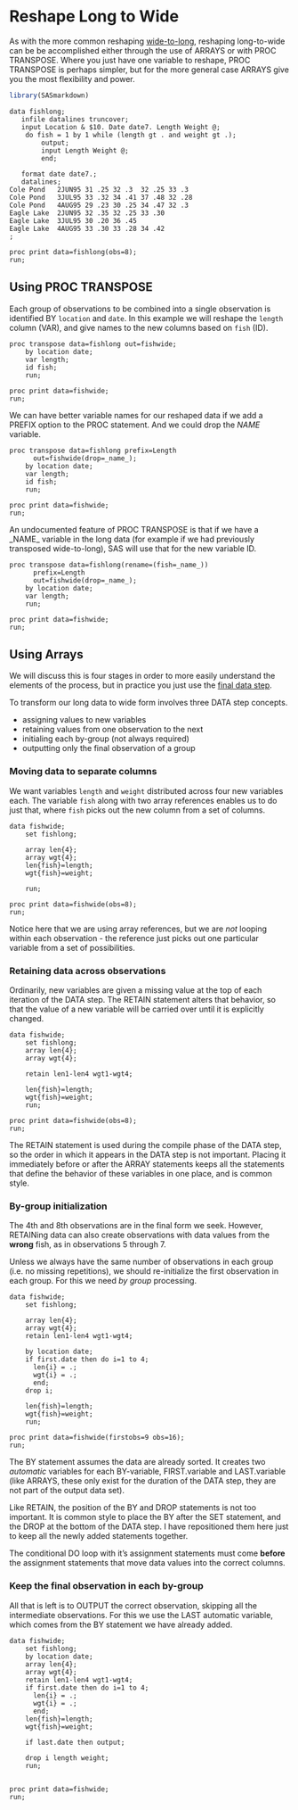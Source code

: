 # Reshape Long to Wide

As with the more common reshaping [wide-to-long](4-5_SAS_Reshape_Long.html), reshaping
long-to-wide can be be accomplished either through the use
of ARRAYS or with PROC TRANSPOSE.  Where you just have one
variable to reshape, PROC TRANSPOSE is perhaps simpler, but
for the more general case ARRAYS give you the most flexibility
and power.

```r
library(SASmarkdown)
```

```sas
data fishlong;
   infile datalines truncover;
   input Location & $10. Date date7. Length Weight @;
	do fish = 1 by 1 while (length gt . and weight gt .);
   		output;
		input Length Weight @;
		end;
	
   format date date7.;
   datalines;
Cole Pond   2JUN95 31 .25 32 .3  32 .25 33 .3
Cole Pond   3JUL95 33 .32 34 .41 37 .48 32 .28
Cole Pond   4AUG95 29 .23 30 .25 34 .47 32 .3
Eagle Lake  2JUN95 32 .35 32 .25 33 .30
Eagle Lake  3JUL95 30 .20 36 .45
Eagle Lake  4AUG95 33 .30 33 .28 34 .42
;
```

```sas
proc print data=fishlong(obs=8);
run;
```

## Using PROC TRANSPOSE

Each group of observations to be combined into a single
observation is identified BY `location` and `date`.  In this
example we will reshape the `length` column (VAR), and give names
to the new columns based on `fish` (ID).

```sas
proc transpose data=fishlong out=fishwide;
	by location date;
	var length;
    id fish;
	run;

proc print data=fishwide;
run;
```

We can have better variable names for our reshaped data
if we add a PREFIX option to the PROC statement.  And we could
drop the _NAME_ variable.

```sas
proc transpose data=fishlong prefix=Length
      out=fishwide(drop=_name_);
	by location date;
	var length;
    id fish;
	run;

proc print data=fishwide;
run;
```

An undocumented feature of PROC TRANSPOSE is that if we have
a \_NAME\_ variable in the long data (for example if we had previously
transposed wide-to-long), SAS will use that for the new variable
ID.

```sas
proc transpose data=fishlong(rename=(fish=_name_))
      prefix=Length
      out=fishwide(drop=_name_);
	by location date;
	var length;
	run;

proc print data=fishwide;
run;
```


## Using Arrays

:::{.callout-note}
We will discuss this is four stages in order to more easily
understand the elements of the process, but in practice you just
use the [final data step](#keep-the-final-observation-in-each-by-group).
:::

To transform our long data to wide form involves three DATA step
concepts.

- assigning values to new variables
- retaining values from one observation to the next
- initialing each by-group (not always required)
- outputting only the final observation of a group

### Moving data to separate columns

We want variables `length` and `weight` distributed across four
new variables each.  The variable `fish` along with two array
references enables us to do just that, where `fish` picks out
the new column from a set of columns.

```sas
data fishwide;
	set fishlong;

	array len{4};
	array wgt{4};
	len{fish}=length;
	wgt{fish}=weight;

	run;

proc print data=fishwide(obs=8);
run;
```

Notice here that we are using array references, but we
are *not* looping within each observation - the reference
just picks out one particular variable from a set of possibilities.

### Retaining data across observations

Ordinarily, new variables are given a missing value
at the top of each iteration of the DATA step.
The RETAIN statement alters that behavior, so that
the value of a new variable will be carried over
until it is explicitly changed.

```sas
data fishwide;
	set fishlong;
	array len{4};
	array wgt{4};

    retain len1-len4 wgt1-wgt4;

	len{fish}=length;
	wgt{fish}=weight;
	run;

proc print data=fishwide(obs=8);
run;
```

The RETAIN statement is used during the compile phase
of the DATA step, so the order in which it appears
in the DATA step is not important.  Placing it immediately
before or after the ARRAY statements keeps all the
statements that define the behavior of these variables
in one place, and is common style.

### By-group initialization
The 4th and 8th observations are in the final form
we seek.  However, RETAINing data can also create
observations with data values from the **wrong** fish,
as in observations 5 through 7.

Unless we always have the same number of observations in
each group (i.e. no missing repetitions), we should
re-initialize the first observation in each group.
For this we need *by group* processing.

```sas
data fishwide;
	set fishlong;

	array len{4};
	array wgt{4};
    retain len1-len4 wgt1-wgt4;

    by location date;
    if first.date then do i=1 to 4;
      len{i} = .;
      wgt{i} = .;
      end;
    drop i;

	len{fish}=length;
	wgt{fish}=weight;
	run;

proc print data=fishwide(firstobs=9 obs=16);
run;
```

The BY statement assumes the data are already sorted.  It
creates two *automatic* variables for each BY-variable,
FIRST.variable and LAST.variable (like ARRAYS, these only
exist for the duration of the DATA step, they are not part
of the output data set).

Like RETAIN, the position of the BY and DROP statements is
not too important.  It is common style to place the BY after
the SET statement, and the DROP at the bottom of the DATA
step.  I have repositioned them here just to keep all the
newly added statements together.

The conditional DO loop with
it's assignment statements must come **before** the assignment
statements that move data values into the correct columns.

### Keep the final observation in each by-group
All that is left is to OUTPUT the correct observation,
skipping all the intermediate observations.  For this we
use the LAST automatic variable, which comes from the
BY statement we have already added.

```sas
data fishwide;
	set fishlong;
    by location date;
	array len{4};
	array wgt{4};
    retain len1-len4 wgt1-wgt4;
    if first.date then do i=1 to 4;
      len{i} = .;
      wgt{i} = .;
      end;
	len{fish}=length;
	wgt{fish}=weight;
  
    if last.date then output;

    drop i length weight;
	run;


proc print data=fishwide;
run;
```